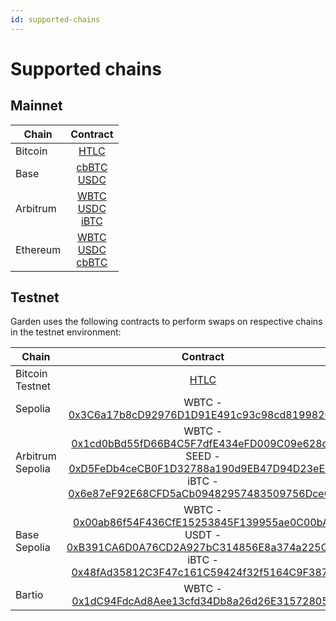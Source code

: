 ```yaml
---
id: supported-chains
---
```


# Supported chains

## Mainnet

| Chain    |                                                                                                                                  Contract                                                                                                                                   |
| -------- | :-------------------------------------------------------------------------------------------------------------------------------------------------------------------------------------------------------------------------------------------------------------------------: |
| Bitcoin  |                                                                                                               [HTLC](https://blockchain.info/address/primary)                                                                                                               |
| Base     |                                              [cbBTC](https://basescan.org/address/0xeae7721d779276eb0f5837e2fe260118724a2ba4#code) <br/> [USDC](https://basescan.org/address/0xd8a6e3fca403d79b6ad6216b60527f51cc967d39#code)                                               |
| Arbitrum |      [WBTC](https://arbiscan.io/address/0x6b6303fab8ec7232b4f2a7b9fa58e5216f608fcb#code) <br/> [USDC](https://arbiscan.io/address/0xeae7721d779276eb0f5837e2fe260118724a2ba4#code)<br/> [iBTC](https://arbiscan.io/address/0xdc74a45e86dedf1ff7c6dac77e0c2f082f9e4f72)      |
| Ethereum | [WBTC](https://etherscan.io/address/0x795dcb58d1cd4789169d5f938ea05e17eceb68ca#code) <br/> [USDC](https://etherscan.io/address/0xd8a6e3fca403d79b6ad6216b60527f51cc967d39#code) <br/> [cbBTC](https://etherscan.io/address/0xeae7721d779276eb0f5837e2fe260118724a2ba4#Code) |

## Testnet

Garden uses the following contracts to perform swaps on respective chains in the testnet environment:

| Chain            |                                                                                                                                                                                                          Contract                                                                                                                                                                                                          |
| ---------------- | :------------------------------------------------------------------------------------------------------------------------------------------------------------------------------------------------------------------------------------------------------------------------------------------------------------------------------------------------------------------------------------------------------------------------: |
| Bitcoin Testnet  |                                                                                                                                                                                  [HTLC](https://testnet.blockchain.info/address/primary)                                                                                                                                                                                   |
| Sepolia          |                                                                                                                                            WBTC - [0x3C6a17b8cD92976D1D91E491c93c98cd81998265](https://sepolia.etherscan.io/address/0x3C6a17b8cD92976D1D91E491c93c98cd81998265)                                                                                                                                            |
| Arbitrum Sepolia |  WBTC - [0x1cd0bBd55fD66B4C5F7dfE434eFD009C09e628d1](https://sepolia.arbiscan.io/address/0x1cd0bBd55fD66B4C5F7dfE434eFD009C09e628d1) <br/> SEED - [0xD5FeDb4ceCB0F1D32788a190d9EB47D94D23eE4e](https://sepolia.arbiscan.io/address/0xD5FeDb4ceCB0F1D32788a190d9EB47D94D23eE4e) <br/> iBTC - [0x6e87eF92E68CFD5aCb09482957483509756DceC2](https://sepolia.arbiscan.io/address/0x6e87eF92E68CFD5aCb09482957483509756DceC2)   |
| Base Sepolia     | WBTC - [0x00ab86f54F436CfE15253845F139955ae0C00bAf](https://sepolia.basescan.org/address/0x00ab86f54F436CfE15253845F139955ae0C00bAf) <br/> USDT - [0xB391CA6D0A76CD2A927bC314856E8a374a225CFc](https://sepolia.basescan.org/address/0xB391CA6D0A76CD2A927bC314856E8a374a225CFc) <br/> iBTC - [0x48fAd35812C3F47c161C59424f32f5164C9F3876](https://sepolia.basescan.org/address/0x48fAd35812C3F47c161C59424f32f5164C9F3876) |
| Bartio           |                                                                                                                                             WBTC - [0x1dC94FdcAd8Aee13cfd34Db8a26d26E31572805c](https://testnet.berscan.io/address/0x1dC94FdcAd8Aee13cfd34Db8a26d26E31572805c)                                                                                                                                             |
